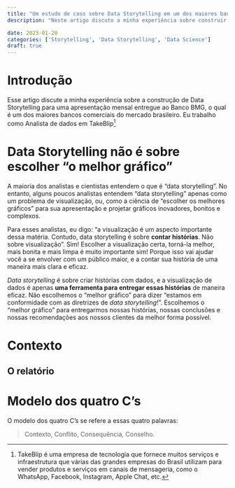 ```yaml
---
title: "Um estudo de caso sobre Data Storytelling em um dos maiores bancos brasileiros"
description: "Neste artigo discuto a minha experiência sobre construir e melhorar o Data Storytelling de minhas apresentações para um dos maiores bancos do mercado financeiro brasileiro."

date: 2023-01-20
categories: ['Storytelling', 'Data Storytelling', 'Data Science']
draft: true
---
```


# Introdução

Esse artigo discute a minha experiência sobre a construção de Data Storytelling para uma apresentação mensal entregue ao Banco BMG, o qual é um dos maiores bancos comerciais do mercado brasileiro. Eu trabalho como Analista de dados em TakeBlip[^footnote1]

[^footnote1]: TakeBlip é uma empresa de tecnologia que fornece muitos serviços e infraestrutura que várias das grandes empresas do Brasil utilizam para vender produtos e serviços em canais de mensageria, como o WhatsApp, Facebook, Instagram, Apple Chat, etc.

# Data Storytelling não é sobre escolher "o melhor gráfico"

A maioria dos analistas e cientistas entendem o que é "data storytelling". No entanto, alguns poucos analistas entendem "data storytelling" apenas como um problema de visualização, ou, como a ciência de "escolher os melhores gráficos" para sua apresentação e projetar gráficos inovadores, bonitos e complexos.

Para esses analistas, eu digo: "a visualização é um aspecto importante dessa matéria. Contudo, data storytelling é sobre **contar histórias**. Não sobre visualização". Sim! Escolher a visualização certa, torná-la melhor, mais bonita e mais limpa é muito importante sim! Porque isso vai ajudar você a se envolver com um público maior, e a contar sua história de uma maneira mais clara e eficaz.

*Data storytelling* é sobre criar histórias com dados, e a visualização de dados é apenas **uma ferramenta para entregar essas histórias** de maneira eficaz. Não escolhemos o "melhor gráfico" para dizer "estamos em conformidade com as diretrizes de *data storytelling*!". Escolhemos o "melhor gráfico" para entregarmos nossas histórias, nossas conclusões e nossas recomendações aos nossos clientes da melhor forma possível.

# Contexto

## O relatório


# Modelo dos quatro C's

O modelo dos quatro C's se refere a essas quatro palavras:

> Contexto, Conflito, Consequência, Conselho.
